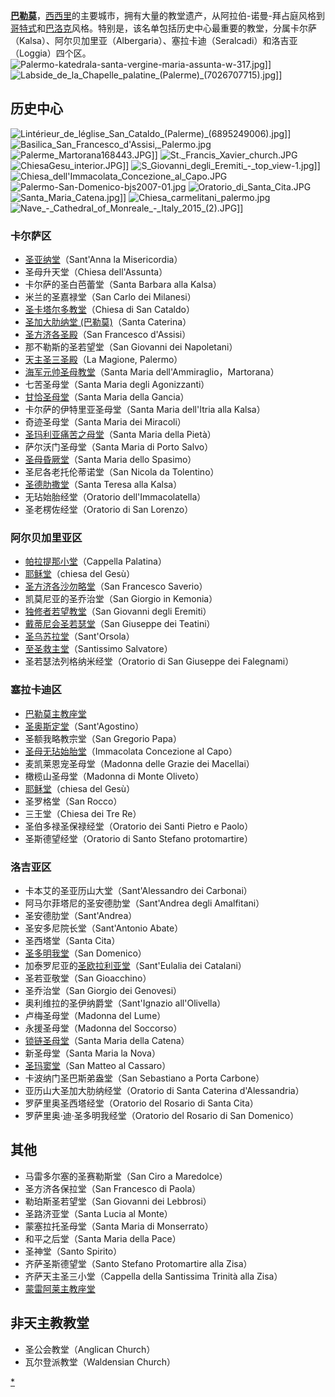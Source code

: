 '''[[巴勒莫|巴勒莫]]'''，[[西西里|西西里]]的主要城市，拥有大量的教堂遗产，从阿拉伯-诺曼-拜占庭风格到[[哥特式建筑|哥特式]]和[[巴洛克式建筑|巴洛克]]风格。特别是，该名单包括历史中心最重要的教堂，分属卡尔萨（Kalsa）、阿尔贝加里亚（Albergaria）、塞拉卡迪（Seralcadi）和洛吉亚（Loggia）四个区。
[[File:Palermo-katedrala-santa-vergine-maria-assunta-w-317.jpg|thumb]]]]
[[File:Labside_de_la_Chapelle_palatine_(Palerme)_(7026707715).jpg|thumb]]]]
== 历史中心 ==
[[File:Lintérieur_de_léglise_San_Cataldo_(Palerme)_(6895249006).jpg|thumb]]]]
[[File:Basilica_San_Francesco_d'Assisi,_Palermo.jpg|thumb]]
[[File:Palerme_Martorana168443.JPG|thumb]]]]
[[File:St._Francis_Xavier_church.JPG|thumb]]
[[File:ChiesaGesu_interior.JPG|thumb]]]]
[[File:S_Giovanni_degli_Eremiti_-_top_view-1.jpg|thumb]]]]
[[File:Chiesa_dell'Immacolata_Concezione_al_Capo.JPG|thumb]]
[[File:Palermo-San-Domenico-bjs2007-01.jpg|thumb]]
[[File:Oratorio_di_Santa_Cita.JPG|thumb]]
[[File:Santa_Maria_Catena.jpg|thumb]]]]
[[File:Chiesa_carmelitani_palermo.jpg|thumb]]
[[File:Nave_-_Cathedral_of_Monreale_-_Italy_2015_(2).JPG|thumb]]]]
=== 卡尔萨区 ===
*[[圣亚纳堂_(巴勒莫)|圣亚纳堂]]（Sant'Anna la Misericordia）
*圣母升天堂（Chiesa dell'Assunta）
*卡尔萨的圣白芭蕾堂（Santa Barbara alla Kalsa）
*米兰的圣嘉禄堂（San Carlo dei Milanesi）
* [[圣卡塔尔多教堂|圣卡塔尔多教堂]]（Chiesa di San Cataldo）
* [[圣加大肋纳堂_(巴勒莫)|圣加大肋纳堂 (巴勒莫)]]（Santa Caterina）
* [[圣方济各圣殿_(巴勒莫)|圣方济各圣殿]]（San Francesco d'Assisi）
*那不勒斯的圣若望堂（San Giovanni dei Napoletani）
* [[天主圣三圣殿_(巴勒莫)|天主圣三圣殿]]（La Magione, Palermo）
* [[海军元帅圣母教堂|海军元帅圣母教堂]]（Santa Maria dell'Ammiraglio，Martorana）
*七苦圣母堂（Santa Maria degli Agonizzanti）
* [[甘恰圣母堂|甘恰圣母堂]]（Santa Maria della Gancia）
*卡尔萨的伊特里亚圣母堂（Santa Maria dell'Itria alla Kalsa） 
*奇迹圣母堂（Santa Maria dei Miracoli）
*[[圣玛利亚痛苦之母堂_(巴勒莫)|圣玛利亚痛苦之母堂]]（Santa Maria della Pietà）
*萨尔沃门圣母堂（Santa Maria di Porto Salvo）
*[[圣母昏厥堂|圣母昏厥堂]]（Santa Maria dello Spasimo）
*圣尼各老托伦蒂诺堂（San Nicola da Tolentino）
*[[圣德肋撒堂_(巴勒莫)|圣德肋撒堂]]（Santa Teresa alla Kalsa）
*无玷始胎经堂（Oratorio dell'Immacolatella）
*圣老楞佐经堂（Oratorio di San Lorenzo）

===阿尔贝加里亚区===
*[[帕拉提那小堂|帕拉提那小堂]]（Cappella Palatina）
*[[耶稣堂_(巴勒莫)|耶稣堂]]（chiesa del Gesù）
* [[圣方济各沙勿略堂_(巴勒莫)|圣方济各沙勿略堂]]（San Francesco Saverio）
*凯莫尼亚的圣乔治堂（San Giorgio in Kemonia）
* [[独修者若望教堂|独修者若望教堂]]（San Giovanni degli Eremiti）
* [[戴蒂尼会圣若瑟堂|戴蒂尼会圣若瑟堂]]（San Giuseppe dei Teatini）
* [[圣乌苏拉堂_(巴勒莫)|圣乌苏拉堂]]（Sant'Orsola）
*[[至圣救主堂_(巴勒莫)|至圣救主堂]]（Santissimo Salvatore）
*圣若瑟法列格纳米经堂（Oratorio di San Giuseppe dei Falegnami）

=== 塞拉卡迪区 ===
*[[巴勒莫主教座堂|巴勒莫主教座堂]]
*[[圣奥斯定堂_(巴勒莫)|圣奥斯定堂]]（Sant'Agostino）
*圣额我略教宗堂（San Gregorio Papa）
*[[圣母无玷始胎堂_(巴勒莫)|圣母无玷始胎堂]]（Immacolata Concezione al Capo）
*麦凯莱恩宠圣母堂（Madonna delle Grazie dei Macellai）
*橄榄山圣母堂（Madonna di Monte Oliveto）
*[[耶稣堂_(巴勒莫)|耶稣堂]]（chiesa del Gesù）
*圣罗格堂（San Rocco）
*三王堂（Chiesa dei Tre Re）
*圣伯多禄圣保禄经堂（Oratorio dei Santi Pietro e Paolo）
*圣斯德望经堂（Oratorio di Santo Stefano protomartire）

===洛吉亚区===
*卡本艾的圣亚历山大堂（Sant'Alessandro dei Carbonai）
*阿马尔菲塔尼的圣安德肋堂（Sant'Andrea degli Amalfitani）
*圣安德肋堂（Sant'Andrea）
*圣安多尼院长堂（Sant'Antonio Abate）
*圣西塔堂（Santa Cita）
*[[圣多明我堂_(巴勒莫)|圣多明我堂]]（San Domenico）
*加泰罗尼亚的[[圣欧拉利亚堂|圣欧拉利亚堂]]（Sant'Eulalia dei Catalani）
*圣若亚敬堂（San Gioacchino）
*圣乔治堂（San Giorgio dei Genovesi）
*奥利维拉的圣伊纳爵堂（Sant'Ignazio all'Olivella）
*卢梅圣母堂（Madonna del Lume）
*永援圣母堂（Madonna del Soccorso）
*[[锁链圣母堂|锁链圣母堂]]（Santa Maria della Catena）
*新圣母堂（Santa Maria la Nova）
*[[圣玛窦堂_(巴勒莫)|圣玛窦堂]]（San Matteo al Cassaro）
*卡波纳门圣巴斯弟盎堂（San Sebastiano a Porta Carbone）
*亚历山大圣加大肋纳经堂（Oratorio di Santa Caterina d'Alessandria）
*罗萨里奥圣西塔经堂（Oratorio del Rosario di Santa Cita）
*罗萨里奥·迪·圣多明我经堂（Oratorio del Rosario di San Domenico）

== 其他 ==
*马雷多尔塞的圣赛勒斯堂（San Ciro a Maredolce）
*圣方济各保拉堂（San Francesco di Paola）
*勒珀斯圣若望堂（San Giovanni dei Lebbrosi）
*圣路济亚堂（Santa Lucia al Monte）
*蒙塞拉托圣母堂（Santa Maria di Monserrato）
*和平之后堂（Santa Maria della Pace）
*圣神堂（Santo Spirito）
*齐萨圣斯德望堂（Santo Stefano Protomartire alla Zisa）
*齐萨天主圣三小堂（Cappella della Santissima Trinità alla Zisa）
* [[蒙雷阿莱主教座堂|蒙雷阿莱主教座堂]]

== 非天主教教堂 ==
*圣公会教堂（Anglican Church）
*瓦尔登派教堂（Waldensian Church）

[[Category:巴勒莫教堂|*]]